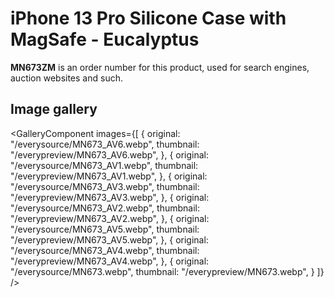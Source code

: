 
# iPhone 13 Pro Silicone Case with MagSafe - Eucalyptus

<Callout type='info' emoji='👉🏻'>**MN673ZM** is an order number for this product, used for search engines, auction websites and such.</Callout>

## Image gallery

<GalleryComponent
    images={[
      {
        original: "/everysource/MN673_AV6.webp",
        thumbnail: "/everypreview/MN673_AV6.webp",
      },
      {
        original: "/everysource/MN673_AV1.webp",
        thumbnail: "/everypreview/MN673_AV1.webp",
      },
      {
        original: "/everysource/MN673_AV3.webp",
        thumbnail: "/everypreview/MN673_AV3.webp",
      },
      {
        original: "/everysource/MN673_AV2.webp",
        thumbnail: "/everypreview/MN673_AV2.webp",
      },
      {
        original: "/everysource/MN673_AV5.webp",
        thumbnail: "/everypreview/MN673_AV5.webp",
      },
      {
        original: "/everysource/MN673_AV4.webp",
        thumbnail: "/everypreview/MN673_AV4.webp",
      },
      {
        original: "/everysource/MN673.webp",
        thumbnail: "/everypreview/MN673.webp",
      }
    ]}
  />
